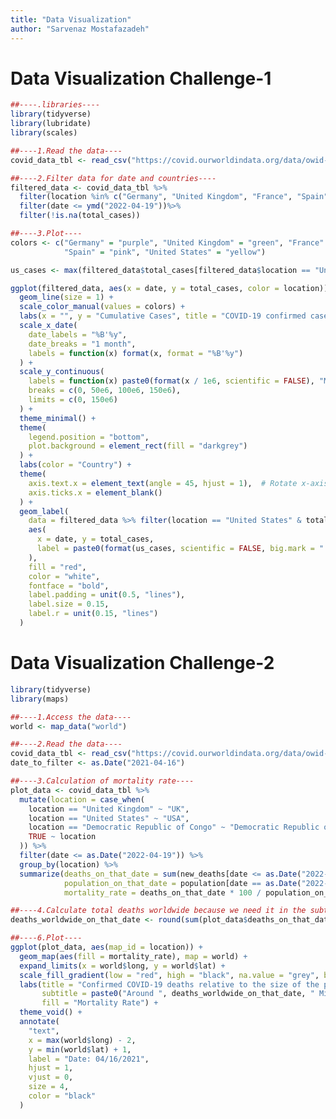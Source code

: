 ```yaml
---
title: "Data Visualization"
author: "Sarvenaz Mostafazadeh"
---
```


# Data Visualization Challenge-1

```r
##----.libraries----
library(tidyverse)
library(lubridate)
library(scales)

##----1.Read the data----
covid_data_tbl <- read_csv("https://covid.ourworldindata.org/data/owid-covid-data.csv")

##----2.Filter data for date and countries----
filtered_data <- covid_data_tbl %>%
  filter(location %in% c("Germany", "United Kingdom", "France", "Spain", "United States")) %>%
  filter(date <= ymd("2022-04-19"))%>%
  filter(!is.na(total_cases))

##----3.Plot----
colors <- c("Germany" = "purple", "United Kingdom" = "green", "France" = "orange",
            "Spain" = "pink", "United States" = "yellow")

us_cases <- max(filtered_data$total_cases[filtered_data$location == "United States" & !is.na(filtered_data$total_cases)])

ggplot(filtered_data, aes(x = date, y = total_cases, color = location)) +
  geom_line(size = 1) +
  scale_color_manual(values = colors) +
  labs(x = "", y = "Cumulative Cases", title = "COVID-19 confirmed cases worldwide", subtitle = "As of 19/04/2022") +
  scale_x_date(
    date_labels = "%B'%y",
    date_breaks = "1 month",
    labels = function(x) format(x, format = "%B'%y")
  ) +
  scale_y_continuous(
    labels = function(x) paste0(format(x / 1e6, scientific = FALSE), "M"),
    breaks = c(0, 50e6, 100e6, 150e6),
    limits = c(0, 150e6)
  ) +
  theme_minimal() +
  theme(
    legend.position = "bottom",
    plot.background = element_rect(fill = "darkgrey")
  ) +
  labs(color = "Country") +
  theme(
    axis.text.x = element_text(angle = 45, hjust = 1),  # Rotate x-axis labels
    axis.ticks.x = element_blank()
  ) +
  geom_label(
    data = filtered_data %>% filter(location == "United States" & total_cases == us_cases),
    aes(
      x = date, y = total_cases,
      label = paste0(format(us_cases, scientific = FALSE, big.mark = ".", decimal.mark = ","))
    ),
    fill = "red",
    color = "white",
    fontface = "bold",
    label.padding = unit(0.5, "lines"),
    label.size = 0.15,
    label.r = unit(0.15, "lines")
  )

```

# Data Visualization Challenge-2

```r
library(tidyverse)
library(maps)

##----1.Access the data----
world <- map_data("world")

##----2.Read the data----
covid_data_tbl <- read_csv("https://covid.ourworldindata.org/data/owid-covid-data.csv")
date_to_filter <- as.Date("2021-04-16")

##----3.Calculation of mortality rate----
plot_data <- covid_data_tbl %>%
  mutate(location = case_when(
    location == "United Kingdom" ~ "UK",
    location == "United States" ~ "USA",
    location == "Democratic Republic of Congo" ~ "Democratic Republic of the Congo",
    TRUE ~ location
  )) %>%
  filter(date <= as.Date("2022-04-19")) %>%
  group_by(location) %>%
  summarize(deaths_on_that_date = sum(new_deaths[date <= as.Date("2022-04-19")], na.rm = TRUE),
            population_on_that_date = population[date == as.Date("2022-04-19")],
            mortality_rate = deaths_on_that_date * 100 / population_on_that_date)

##----4.Calculate total deaths worldwide because we need it in the subtitle----
deaths_worldwide_on_that_date <- round(sum(plot_data$deaths_on_that_date, na.rm = TRUE) / 1e6)

##----6.Plot----
ggplot(plot_data, aes(map_id = location)) +
  geom_map(aes(fill = mortality_rate), map = world) +
  expand_limits(x = world$long, y = world$lat) +
  scale_fill_gradient(low = "red", high = "black", na.value = "grey", breaks = c(0.20, 0.40, 0.60), labels = c("0.20%", "0.40%", "0.60%")) +
  labs(title = "Confirmed COVID-19 deaths relative to the size of the population",
       subtitle = paste0("Around ", deaths_worldwide_on_that_date, " Million", " confirmed COVID-19 deaths worldwide"),
       fill = "Mortality Rate") +
  theme_void() +
  annotate(
    "text",
    x = max(world$long) - 2,
    y = min(world$lat) + 1,
    label = "Date: 04/16/2021",
    hjust = 1,
    vjust = 0,
    size = 4,
    color = "black"
  )

```